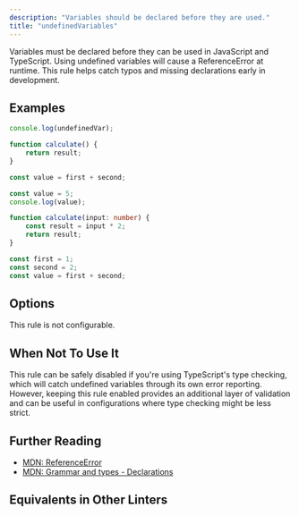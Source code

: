 ```yaml
---
description: "Variables should be declared before they are used."
title: "undefinedVariables"
---
```



<RuleSummary plugin="ts" rule="undefinedVariables" />

Variables must be declared before they can be used in JavaScript and TypeScript.
Using undefined variables will cause a ReferenceError at runtime.
This rule helps catch typos and missing declarations early in development.

## Examples

<Tabs>
<TabItem label="❌ Incorrect">

```ts
console.log(undefinedVar);

function calculate() {
	return result;
}

const value = first + second;
```

</TabItem>
<TabItem label="✅ Correct">

```ts
const value = 5;
console.log(value);

function calculate(input: number) {
	const result = input * 2;
	return result;
}

const first = 1;
const second = 2;
const value = first + second;
```

</TabItem>
</Tabs>

## Options

This rule is not configurable.

## When Not To Use It

This rule can be safely disabled if you're using TypeScript's type checking, which will catch undefined variables through its own error reporting.
However, keeping this rule enabled provides an additional layer of validation and can be useful in configurations where type checking might be less strict.

## Further Reading

- [MDN: ReferenceError](https://developer.mozilla.org/en-US/docs/Web/JavaScript/Reference/Global_Objects/ReferenceError)
- [MDN: Grammar and types - Declarations](https://developer.mozilla.org/en-US/docs/Web/JavaScript/Guide/Grammar_and_types#declarations)

## Equivalents in Other Linters

<RuleEquivalents pluginId="ts" ruleId="undefinedVariables" />
